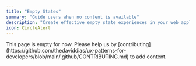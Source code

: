 ```yaml
---
title: "Empty States"
summary: "Guide users when no content is available"
description: "Create effective empty state experiences in your web applications. Learn best practices for handling no-content scenarios with helpful messaging and clear actions."
icon: CircleAlert
---
```


<Callout type="warning">
  This page is empty for now. Please help us by
  [contributing](https://github.com/thedaviddias/ux-patterns-for-developers/blob/main/.github/CONTRIBUTING.md)
  to add content.
</Callout>
